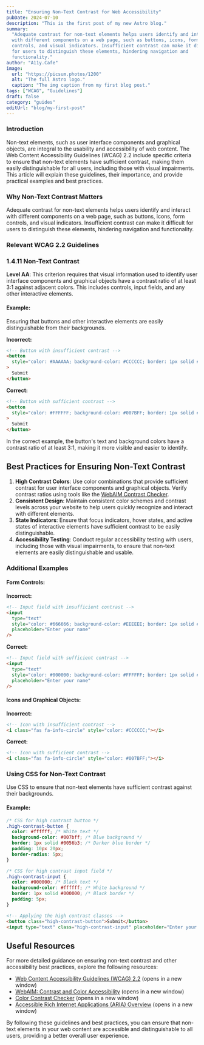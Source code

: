```yaml
---
title: "Ensuring Non-Text Contrast for Web Accessibility"
pubDate: 2024-07-10
description: "This is the first post of my new Astro blog."
summary:
  "Adequate contrast for non-text elements helps users identify and interact
  with different components on a web page, such as buttons, icons, form
  controls, and visual indicators. Insufficient contrast can make it difficult
  for users to distinguish these elements, hindering navigation and
  functionality."
author: "A11y.Cafe"
image:
  url: "https://picsum.photos/1200"
  alt: "The full Astro logo."
  caption: "The img caption from my first blog post."
tags: ["WCAG", "Guidelines"]
draft: false
category: "guides"
editUrl: "blog/my-first-post"
---
```


### Introduction

Non-text elements, such as user interface components and graphical objects, are
integral to the usability and accessibility of web content. The Web Content
Accessibility Guidelines (WCAG) 2.2 include specific criteria to ensure that
non-text elements have sufficient contrast, making them easily distinguishable
for all users, including those with visual impairments. This article will
explain these guidelines, their importance, and provide practical examples and
best practices.

### Why Non-Text Contrast Matters

Adequate contrast for non-text elements helps users identify and interact with
different components on a web page, such as buttons, icons, form controls, and
visual indicators. Insufficient contrast can make it difficult for users to
distinguish these elements, hindering navigation and functionality.

### Relevant WCAG 2.2 Guidelines

### 1.4.11 Non-Text Contrast

**Level AA**: This criterion requires that visual information used to identify
user interface components and graphical objects have a contrast ratio of at
least 3:1 against adjacent colors. This includes controls, input fields, and any
other interactive elements.

#### Example:

Ensuring that buttons and other interactive elements are easily distinguishable
from their backgrounds.

**Incorrect:**

```html
<!-- Button with insufficient contrast -->
<button
  style="color: #AAAAAA; background-color: #CCCCCC; border: 1px solid #CCCCCC;"
>
  Submit
</button>
```

**Correct:**

```html
<!-- Button with sufficient contrast -->
<button
  style="color: #FFFFFF; background-color: #007BFF; border: 1px solid #0056b3;"
>
  Submit
</button>
```

In the correct example, the button's text and background colors have a contrast
ratio of at least 3:1, making it more visible and easier to identify.

## Best Practices for Ensuring Non-Text Contrast

1. **High Contrast Colors**: Use color combinations that provide sufficient
   contrast for user interface components and graphical objects. Verify contrast
   ratios using tools like the
   [WebAIM Contrast Checker](https://webaim.org/resources/contrastchecker/).
2. **Consistent Design**: Maintain consistent color schemes and contrast levels
   across your website to help users quickly recognize and interact with
   different elements.
3. **State Indicators**: Ensure that focus indicators, hover states, and active
   states of interactive elements have sufficient contrast to be easily
   distinguishable.
4. **Accessibility Testing**: Conduct regular accessibility testing with users,
   including those with visual impairments, to ensure that non-text elements are
   easily distinguishable and usable.

### Additional Examples

#### Form Controls:

**Incorrect:**

```html
<!-- Input field with insufficient contrast -->
<input
  type="text"
  style="color: #666666; background-color: #EEEEEE; border: 1px solid #CCCCCC;"
  placeholder="Enter your name"
/>
```

**Correct:**

```html
<!-- Input field with sufficient contrast -->
<input
  type="text"
  style="color: #000000; background-color: #FFFFFF; border: 1px solid #000000;"
  placeholder="Enter your name"
/>
```

#### Icons and Graphical Objects:

**Incorrect:**

```html
<!-- Icon with insufficient contrast -->
<i class="fas fa-info-circle" style="color: #CCCCCC;"></i>
```

**Correct:**

```html
<!-- Icon with sufficient contrast -->
<i class="fas fa-info-circle" style="color: #007BFF;"></i>
```

### Using CSS for Non-Text Contrast

Use CSS to ensure that non-text elements have sufficient contrast against their
backgrounds.

#### Example:

```css
/* CSS for high contrast button */
.high-contrast-button {
  color: #ffffff; /* White text */
  background-color: #007bff; /* Blue background */
  border: 1px solid #0056b3; /* Darker blue border */
  padding: 10px 20px;
  border-radius: 5px;
}

/* CSS for high contrast input field */
.high-contrast-input {
  color: #000000; /* Black text */
  background-color: #ffffff; /* White background */
  border: 1px solid #000000; /* Black border */
  padding: 5px;
}
```

```html
<!-- Applying the high contrast classes -->
<button class="high-contrast-button">Submit</button>
<input type="text" class="high-contrast-input" placeholder="Enter your name" />
```

## Useful Resources

For more detailed guidance on ensuring non-text contrast and other accessibility
best practices, explore the following resources:

- [Web Content Accessibility Guidelines (WCAG) 2.2](https://www.w3.org/TR/WCAG22/)
  (opens in a new window)
- [WebAIM: Contrast and Color Accessibility](https://webaim.org/articles/contrast/)
  (opens in a new window)
- [Color Contrast Checker](https://webaim.org/resources/contrastchecker/) (opens
  in a new window)
- [Accessible Rich Internet Applications (ARIA) Overview](https://www.w3.org/WAI/standards-guidelines/aria/)
  (opens in a new window)

By following these guidelines and best practices, you can ensure that non-text
elements in your web content are accessible and distinguishable to all users,
providing a better overall user experience.

